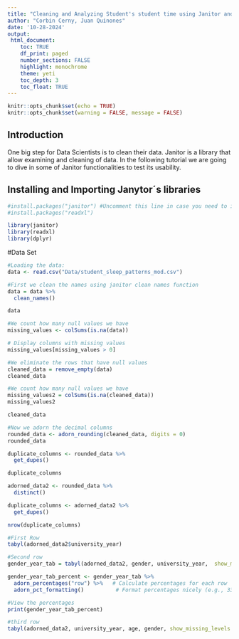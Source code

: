 ```yaml
---
title: "Cleaning and Analyzing Student's student time using Janitor and tabyls"
author: "Corbin Cerny, Juan Quinones"
date: '10-28-2024'
output: 
 html_document:
    toc: TRUE
    df_print: paged
    number_sections: FALSE
    highlight: monochrome
    theme: yeti
    toc_depth: 3
    toc_float: TRUE
---
```


```r
knitr::opts_chunk$set(echo = TRUE)
knitr::opts_chunk$set(warning = FALSE, message = FALSE)
```

## Introduction 
One big step for Data Scientists is to clean their data. Janitor is a library that allow examining and cleaning of data. In the following tutorial we are going to dive in some of Janitor functionalities to test its usability.

## Installing and Importing Janytor´s libraries


```r
#install.packages("janitor") #Uncomment this line in case you need to install the library.
#install.packages("readxl") 

library(janitor)
library(readxl)
library(dplyr)
```

#Data Set


```r
#Loading the data:
data <- read.csv("Data/student_sleep_patterns_mod.csv")

```

```r
#First we clean the names using janitor clean names function
data = data %>%
  clean_names()

data
```

```r
#We count how many null values we have
missing_values <- colSums(is.na(data))

# Display columns with missing values
missing_values[missing_values > 0]
```

```r
#We eliminate the rows that have null values
cleaned_data = remove_empty(data)
cleaned_data
```
```r
#We count how many null values we have
missing_values2 = colSums(is.na(cleaned_data))
missing_values2
```

```r
cleaned_data
```

```r
#Now we adorn the decimal columns
rounded_data <- adorn_rounding(cleaned_data, digits = 0)
rounded_data
```

```r
duplicate_columns <- rounded_data %>%
  get_dupes() 

duplicate_columns

```

```r
adorned_data2 <- rounded_data %>%
  distinct()

duplicate_columns <- adorned_data2 %>%
  get_dupes()

nrow(duplicate_columns)
```
```r
#First Row
tabyl(adorned_data2$university_year)
```
```r
#Second row
gender_year_tab = tabyl(adorned_data2, gender, university_year,  show_missing_levels = FALSE)

gender_year_tab_percent <- gender_year_tab %>%
  adorn_percentages("row") %>%   # Calculate percentages for each row
  adorn_pct_formatting()          # Format percentages nicely (e.g., 33% instead of 0.33)

#View the percentages
print(gender_year_tab_percent)
```
```r
#third row
tabyl(adorned_data2, university_year, age, gender, show_missing_levels = FALSE)

```

